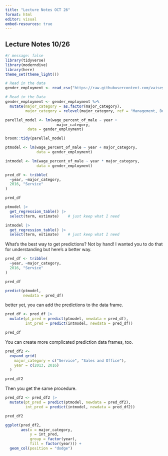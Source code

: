 ```yaml
---
title: "Lecture Notes OCT 26"
format: html
editor: visual
embed-resources: true
---
```


## Lecture Notes 10/26

```r
#/ message: false
library(tidyverse)
library(moderndive)
library(here)
theme_set(theme_light())
```

```r
# Read in the data 
gender_employment <- read_csv("https://raw.githubusercontent.com/vaiseys/dav-course/main/Data/gender_employment.csv")
```

```r
# Read in the Data
gender_employment <- gender_employment %>% 
  mutate(major_category = as.factor(major_category), 
         major_category = relevel(major_category, ref = "Management, Business, and Financial"))
```

```r
parellel_model <- lm(wage_percent_of_male ~ year + 
                       major_category,
          data = gender_employment)

broom::tidy(parellel_model)
```

```r
ptmodel <- lm(wage_percent_of_male ~ year + major_category,
              data = gender_employment)

intmodel <- lm(wage_percent_of_male ~ year * major_category,
              data = gender_employment)
```

```r
pred_df <- tribble(
  ~year, ~major_category,
  2016, "Service"
)

pred_df
```

```r
ptmodel |> 
  get_regression_table() |> 
  select(term, estimate)    # just keep what I need
```

```r
intmodel |> 
  get_regression_table() |> 
  select(term, estimate)    # just keep what I need
```

What's the best way to get predictions? Not by hand! I wanted you to do that for understanding but here's a better way.

```r
pred_df <- tribble(
  ~year, ~major_category,
  2016, "Service"
)

pred_df
```

```r
predict(ptmodel,
        newdata = pred_df)
```

better yet, you can add the predictions to the data frame.

```r
pred_df <- pred_df |> 
  mutate(pt_pred = predict(ptmodel, newdata = pred_df),
         int_pred = predict(intmodel, newdata = pred_df))

pred_df
```

You can create more complicated prediction data frames, too.

```r
pred_df2 <- 
  expand_grid(
    major_category = c("Service", "Sales and Office"),
    year = c(2013, 2016)
  )

pred_df2
```

Then you get the same procedure.

```r
pred_df2 <- pred_df2 |> 
  mutate(pt_pred = predict(ptmodel, newdata = pred_df2),
         int_pred = predict(intmodel, newdata = pred_df2))

pred_df2

```

```r
ggplot(pred_df2,
       aes(x = major_category,
           y = int_pred,
           group = factor(year),
           fill = factor(year))) +
  geom_col(position = "dodge")
```
